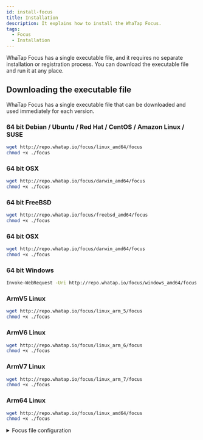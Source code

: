 ```yaml
---
id: install-focus
title: Installation
description: It explains how to install the WhaTap Focus.
tags:
  - Focus
  - Installation
---
```


WhaTap Focus has a single executable file, and it requires no separate installation or registration process. You can download the executable file and run it at any place.

<!--구성 수정 필요-->

## Downloading the executable file

WhaTap Focus has a single executable file that can be downloaded and used immediately for each version.

### 64 bit Debian / Ubuntu / Red Hat / CentOS / Amazon Linux / SUSE

```bash title=SH
wget http://repo.whatap.io/focus/linux_amd64/focus
chmod +x ./focus
```

### 64 bit OSX

```bash title=SH
wget http://repo.whatap.io/focus/darwin_amd64/focus
chmod +x ./focus
```

### 64 bit FreeBSD

```bash title=SH
wget http://repo.whatap.io/focus/freebsd_amd64/focus
chmod +x ./focus
```

### 64 bit OSX

```bash title=SH
wget http://repo.whatap.io/focus/darwin_amd64/focus
chmod +x ./focus
```

### 64 bit Windows

```bash title=SH
Invoke-WebRequest -Uri http://repo.whatap.io/focus/windows_amd64/focus.exe -OutFile focus.exe
```

### ArmV5 Linux

```bash title=SH
wget http://repo.whatap.io/focus/linux_arm_5/focus
chmod +x ./focus
```

### ArmV6 Linux

```bash title=SH
wget http://repo.whatap.io/focus/linux_arm_6/focus
chmod +x ./focus
```

### ArmV7 Linux

```bash title=SH
wget http://repo.whatap.io/focus/linux_arm_7/focus
chmod +x ./focus
```

### Arm64 Linux

```bash title=SH
wget http://repo.whatap.io/focus/linux_amd64/focus
chmod +x ./focus
```

<details>
<summary>Focus file configuration</summary>

- **Linux/FreeBSD/OSX/Raspberry Pi OS**

- **focus**: Program for data collection and transmission.

- **Windows**

- **focus.exe**: Program for data collection and transmission.

</details>
